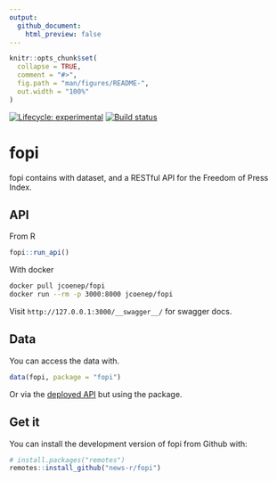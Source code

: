 ```yaml
---
output: 
  github_document:
    html_preview: false
---
```


<!-- README.md is generated from README.Rmd. Please edit that file -->

```r
knitr::opts_chunk$set(
  collapse = TRUE,
  comment = "#>",
  fig.path = "man/figures/README-",
  out.width = "100%"
)
```

<!-- badges: start -->
[![Lifecycle: experimental](https://img.shields.io/badge/lifecycle-experimental-orange.svg)](https://www.tidyverse.org/lifecycle/#experimental)
[![Build status](https://ci.appveyor.com/api/projects/status/eoilou2fr917aew4?svg=true)](https://ci.appveyor.com/project/JohnCoene/fopi)
<!-- badges: end -->

# fopi

fopi contains with dataset, and a RESTful API for the Freedom of Press Index.


## API

From R

```r
fopi::run_api()
```

With docker

```bash
docker pull jcoenep/fopi
docker run --rm -p 3000:8000 jcoenep/fopi
```

Visit `http://127.0.0.1:3000/__swagger__/` for swagger docs.

## Data

You can access the data with.

``` r
data(fopi, package = "fopi")
```

Or via the [deployed API](http://app.news-r.org:2222/__swagger__/) but using the package.

## Get it

You can install the development version of fopi from Github with:

``` r
# install.packages("remotes")
remotes::install_github("news-r/fopi")
```
